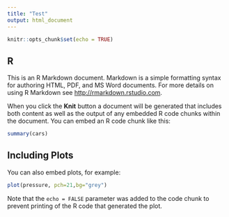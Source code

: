 ```yaml
---
title: "Test"
output: html_document
---
```


```r
knitr::opts_chunk$set(echo = TRUE)
```

## R

This is an R Markdown document. Markdown is a simple formatting syntax for authoring HTML, PDF, and MS Word documents. For more details on using R Markdown see <http://rmarkdown.rstudio.com>.

When you click the **Knit** button a document will be generated that includes both content as well as the output of any embedded R code chunks within the document. You can embed an R code chunk like this:

```r
summary(cars)
```

## Including Plots

You can also embed plots, for example:

```r
plot(pressure, pch=21,bg="grey")
```

Note that the `echo = FALSE` parameter was added to the code chunk to prevent printing of the R code that generated the plot.
